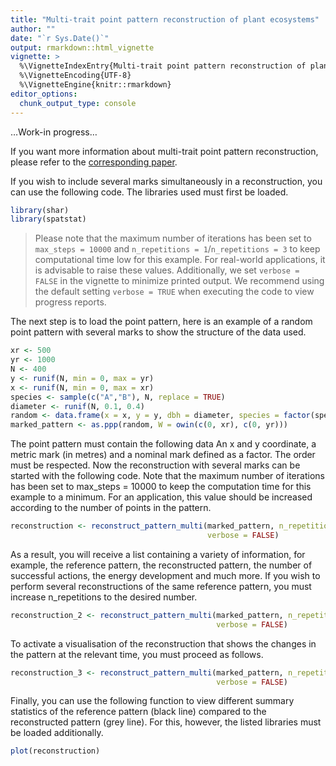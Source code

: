 ```yaml
---
title: "Multi-trait point pattern reconstruction of plant ecosystems"
author: ""
date: "`r Sys.Date()`"
output: rmarkdown::html_vignette
vignette: >
  %\VignetteIndexEntry{Multi-trait point pattern reconstruction of plant ecosystems}
  %\VignetteEncoding{UTF-8}
  %\VignetteEngine{knitr::rmarkdown}
editor_options: 
  chunk_output_type: console
---
```


...Work-in progress...

If you want more information about multi-trait point pattern reconstruction, please refer to the [corresponding paper](https://besjournals.onlinelibrary.wiley.com/doi/10.1111/2041-210X.14206
).

If you wish to include several marks simultaneously in a reconstruction, you can use the following code. The libraries used must first be loaded.

```r
library(shar)
library(spatstat)
```

> Please note that the maximum number of iterations has been set to `max_steps = 10000` and `n_repetitions = 1`/`n_repetitions = 3` to keep computational time low for this example. For real-world applications, it is advisable to raise these values. Additionally, we set `verbose = FALSE` in the vignette to minimize printed output. We recommend using the default setting `verbose = TRUE` when executing the code to view progress reports.

The next step is to load the point pattern, here is an example of a random point pattern with several marks to show the structure of the data used.

```r
xr <- 500
yr <- 1000
N <- 400
y <- runif(N, min = 0, max = yr)
x <- runif(N, min = 0, max = xr)
species <- sample(c("A","B"), N, replace = TRUE)
diameter <- runif(N, 0.1, 0.4)
random <- data.frame(x = x, y = y, dbh = diameter, species = factor(species))
marked_pattern <- as.ppp(random, W = owin(c(0, xr), c(0, yr)))    
```

The point pattern must contain the following data An x and y coordinate, a metric mark (in metres) and a nominal mark defined as a factor. The order must be respected. Now the reconstruction with several marks can be started with the following code. Note that the maximum number of iterations has been set to max_steps = 10000 to keep the computation time for this example to a minimum. For an application, this value should be increased according to the number of points in the pattern.

```r
reconstruction <- reconstruct_pattern_multi(marked_pattern, n_repetitions = 1, max_steps = 10000, 
                                            verbose = FALSE)
```

As a result, you will receive a list containing a variety of information, for example, the reference pattern, the reconstructed pattern, the number of successful actions, the energy development and much more. If you wish to perform several reconstructions of the same reference pattern, you must increase n_repetitions to the desired number.

```r
reconstruction_2 <- reconstruct_pattern_multi(marked_pattern, n_repetitions = 3, max_steps = 10000, 
                                              verbose = FALSE)
```

To activate a visualisation of the reconstruction that shows the changes in the pattern at the relevant time, you must proceed as follows.

```r
reconstruction_3 <- reconstruct_pattern_multi(marked_pattern, n_repetitions = 1, max_steps = 10000, plot = TRUE, 
                                              verbose = FALSE)
```

Finally, you can use the following function to view different summary statistics of the reference pattern (black line) compared to the reconstructed pattern (grey line).  For this, however, the listed libraries must be loaded additionally.

```r
plot(reconstruction)
```
